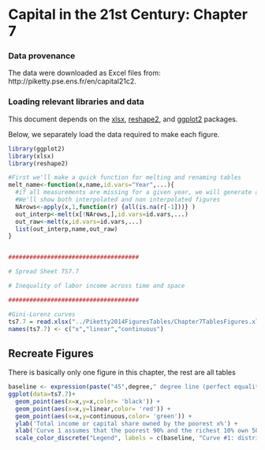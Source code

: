 Capital in the 21st Century: Chapter 7
========================================================

### Data provenance

The data were downloaded as Excel files from: http://piketty.pse.ens.fr/en/capital21c2. 

### Loading relevant libraries and data

This document depends on the [xlsx](http://cran.r-project.org/web/packages/xlsx/index.html), [reshape2](http://cran.r-project.org/web/packages/reshape2/index.html), and [ggplot2](http://cran.r-project.org/web/packages/ggplot2/index.html) packages.

Below, we separately load the data required to make each figure.




```r
library(ggplot2)
library(xlsx)
library(reshape2)

#First we'll make a quick function for melting and renaming tables
melt_name<-function(x,name,id.vars="Year",...){
  #if all measurements are missing for a given year, we will generate a versionof the figure with interpolations for that year.
  #We'll show both interpolated and non interpolated figures
  NArows<-apply(x,1,function(r) {all(is.na(r[-1]))} )
  out_interp<-melt(x[!NArows,],id.vars=id.vars,...)
  out_raw<-melt(x,id.vars=id.vars,...)
  list(out_interp,name,out_raw)
}


#####################################

# Spread Sheet TS7.7

# Inequality of labor income across time and space

#####################################

#Gini-Lorenz curves
ts7.7 = read.xlsx("../Piketty2014FiguresTables/Chapter7TablesFigures.xlsx",sheetName="TS7.7",rowIndex=8:108,colIndex=1:3,header=FALSE)
names(ts7.7) <- c("x","linear","continuous")

```

## Recreate Figures

There is basically only one figure in this chapter, the rest are all tables

```r

baseline <- expression(paste("45",degree," degree line (perfect equality)"))
ggplot(data=ts7.7)+
  geom_point(aes(x=x,y=x,color= 'black')) +
  geom_point(aes(x=x,y=linear,color= 'red')) +
  geom_point(aes(x=x,y=continuous,color= 'green')) +
  ylab('Total income or capital share owned by the poorest x%') +
  xlab('Curve 1 assumes that the poorest 90% and the richest 10% own 50% of total income or capital each, and that both groups are homogenous \n (hence a linear curve); curve 2 assumes a continuous distribution') + 
  scale_color_discrete("Legend", labels = c(baseline, "Curve #1: distribution with 2 groups", "Curve #2: continuous distribution"))
```

